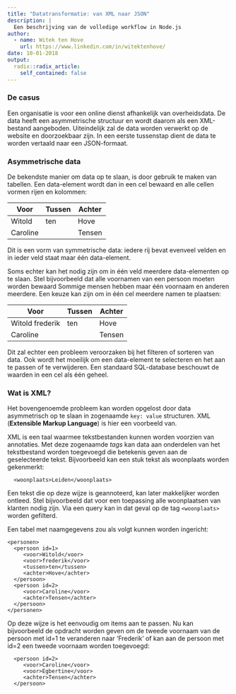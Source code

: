 ```yaml
---
title: "Datatransformatie: van XML naar JSON"
description: |
  Een beschrijving van de volledige workflow in Node.js
author:
  - name: Witek ten Hove
    url: https://www.linkedin.com/in/witektenhove/
date: 10-01-2018
output:
  radix::radix_article:
    self_contained: false
---
```


### De casus

Een organisatie is voor een online dienst afhankelijk van overheidsdata. De data heeft een asymmetrische structuur en wordt daarom als een XML-bestand aangeboden. Uiteindelijk zal de data worden verwerkt op de website en doorzoekbaar zijn. In een eerste tussenstap dient de data te worden vertaald naar een JSON-formaat.

### Asymmetrische data
De bekendste manier om data op te slaan, is door gebruik te maken van tabellen. Een data-element wordt dan in een cel bewaard en alle cellen vormen rijen en kolommen:


| Voor         | Tussen      | Achter       |
| ------------ |------------ | ------------ |
| Witold       | ten         | Hove         |
| Caroline     |             | Tensen       |

Dit is een vorm van symmetrische data: iedere rij bevat evenveel velden en in ieder veld staat maar één data-element.

Soms echter kan het nodig zijn om in één veld meerdere data-elementen op te slaan. Stel bijvoorbeeld dat alle voornamen van een persoon moeten worden bewaard Sommige mensen hebben maar één voornaam en anderen meerdere. Een keuze kan zijn om in één cel meerdere namen te plaatsen:

| Voor                   | Tussen      | Achter       |
| ---------------------- |------------ | ------------ |
| Witold frederik        | ten         | Hove         |
| Caroline               |             | Tensen       |

Dit zal echter een probleem veroorzaken bij het filteren of sorteren van data. Ook wordt het moeilijk om een data-element te selecteren en het aan te passen of te verwijderen. Een standaard SQL-database beschouwt de waarden in een cel als één geheel.


### Wat is XML?
Het bovengenoemde probleem kan worden opgelost door data asymmetrisch op te slaan in zogenaamde `key: value` structuren. XML (**Extensible Markup Language**) is hier een voorbeeld van.

XML is een taal waarmee tekstbestanden kunnen worden voorzien van annotaties. Met deze zogenaamde *tags* kan data aan onderdelen van het tekstbestand worden toegevoegd die betekenis geven aan de geselecteerde tekst. Bijvoorbeeld kan een stuk tekst als woonplaats worden gekenmerkt:

```
  <woonplaats>Leiden</woonplaats>
```
Een tekst die op deze wijze is geannoteerd, kan later makkelijker worden ontleed. Stel bijvoorbeeld dat voor een toepassing alle woonplaatsen van klanten nodig zijn. Via een query kan in dat geval op de tag `<woonplaats>` worden gefilterd.

Een tabel met naamgegevens zou als volgt kunnen worden ingericht:

```
<personen>
  <persoon id=1>
     <voor>Witold</voor>
     <voor>frederik</voor>
     <tussen>ten</tussen>
     <achter>Hove</achter>
  </persoon>
  <persoon id=2>
     <voor>Caroline</voor>
     <achter>Tensen</achter>
  </persoon>
</personen>
```
Op deze wijze is het eenvoudig om items aan te passen. Nu kan bijvoorbeeld de opdracht worden geven om de tweede voornaam van de persoon met id=1 te veranderen naar 'Frederik' of kan aan de persoon met id=2 een tweede voornaam worden toegevoegd:

```
  <persoon id=2>
     <voor>Caroline</voor>
     <voor>Egbertine</voor>
     <achter>Tensen</achter>
  </persoon>
```


